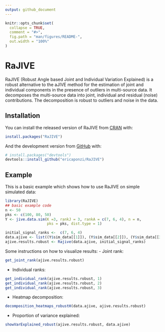 ```yaml
---
output: github_document
---
```


<!-- README.md is generated from README.Rmd. Please edit that file -->

```r
knitr::opts_chunk$set(
  collapse = TRUE,
  comment = "#>",
  fig.path = "man/figures/README-",
  out.width = "100%"
)
```
# RaJIVE

<!-- badges: start -->
<!-- badges: end -->

RaJIVE (Robust Angle based Joint and Individual Variation Explained) is a robust alternative to the aJIVE method for the estimation of joint and individual components in the presence of outliers in multi-source data. It decomposes the multi-source data into joint, individual and residual (noise) contributions. The decomposition is robust to outliers and noise in the data.

## Installation

You can install the released version of RaJIVE from [CRAN](https://CRAN.R-project.org) with:

``` r
install.packages("RaJIVE")
```

And the development version from [GitHub](https://github.com/) with:

``` r
# install.packages("devtools")
devtools::install_github("ericaponzi/RaJIVE")
```
## Example

This is a basic example which shows how to use RaJIVE on simple simulated data: 

```r
library(RaJIVE)
## basic example code
n <- 50
pks <- c(100, 80, 50)
Y <- jive.data.sim(K =3, rankJ = 3, rankA = c(7, 6, 4), n = n,
                   pks = pks, dist.type = 1)

initial_signal_ranks <-  c(7, 6, 4)
data.ajive <- list((Y$sim_data[[1]]), (Y$sim_data[[2]]), (Y$sim_data[[3]]))
ajive.results.robust <- Rajive(data.ajive, initial_signal_ranks)

```

Some instructions on how to visualize results: 
- Joint rank: 

```r

get_joint_rank(ajive.results.robust)

```

- Individual ranks: 

```r
get_individual_rank(ajive.results.robust, 1)
get_individual_rank(ajive.results.robust, 2)
get_individual_rank(ajive.results.robust, 3)
```

- Heatmap decomposition:

```r
decomposition_heatmaps_robustH(data.ajive, ajive.results.robust)
```

- Proportion of variance explained:

```r
showVarExplained_robust(ajive.results.robust, data.ajive)
```

